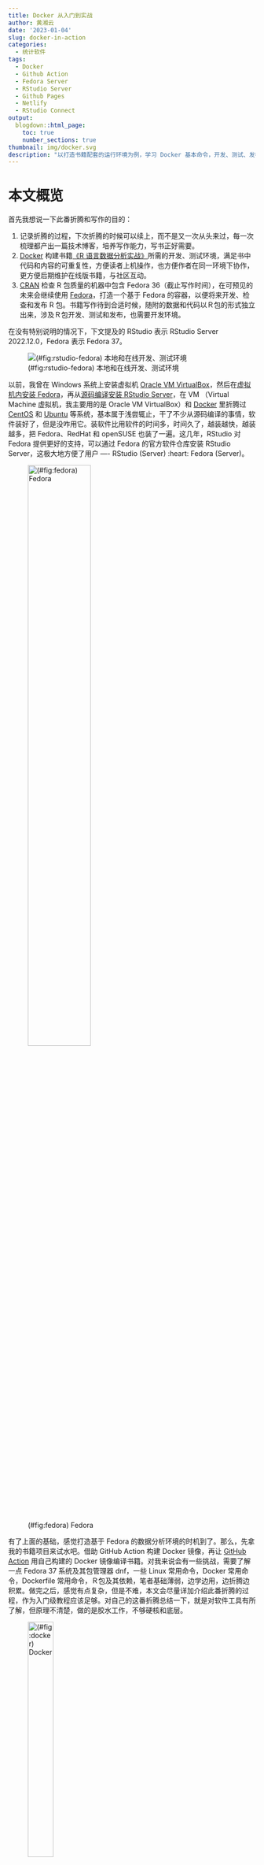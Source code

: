 ```yaml
---
title: Docker 从入门到实战
author: 黄湘云
date: '2023-01-04'
slug: docker-in-action
categories:
  - 统计软件
tags:
  - Docker
  - Github Action
  - Fedora Server
  - RStudio Server
  - Github Pages
  - Netlify
  - RStudio Connect
output:
  blogdown::html_page:
    toc: true
    number_sections: true
thumbnail: img/docker.svg
description: "以打造书籍配套的运行环境为例，学习 Docker 基本命令，开发、测试、发布 Docker 镜像，利用 Github Action 在线构建和发布 Docker 镜像，并测试和发布书稿。"
---
```


<!-- 
为什么要做这件事
做这件事的困难有哪些
是怎么处理这些困难的
做完后有哪些经验教训
后面还可以做哪些事情
文章层次结构先确定下
 -->

# 本文概览 {#overview}

首先我想说一下此番折腾和写作的目的：

1.  记录折腾的过程，下次折腾的时候可以续上，而不是又一次从头来过，每一次梳理都产出一篇技术博客，培养写作能力，写书正好需要。
1.  [Docker](https://www.docker.com/) 构建书籍[《R 语言数据分析实战》](https://github.com/XiangyunHuang/data-analysis-in-action)所需的开发、测试环境，满足书中代码和内容的可重复性，方便读者上机操作，也方便作者在同一环境下协作，更方便后期维护在线版书籍，与社区互动。
1.  [CRAN](https://cran.r-project.org/) 检查 R 包质量的机器中包含 Fedora 36（截止写作时间），在可预见的未来会继续使用 [Fedora](https://getfedora.org/)，打造一个基于 Fedora 的容器，以便将来开发、检查和发布 R 包。书籍写作待到合适时候，随附的数据和代码以Ｒ包的形式独立出来，涉及Ｒ包开发、测试和发布，也需要开发环境。

::: rmdtip
在没有特别说明的情况下，下文提及的 RStudio 表示 RStudio Server 2022.12.0，Fedora 表示 Fedora 37。
:::


![(\#fig:rstudio-fedora) 本地和在线开发、测试环境](img/rstudio-fedora.svg)


以前，我曾在 Windows 系统上安装虚拟机 [Oracle VM VirtualBox](https://www.virtualbox.org/)，然后在[虚拟机内安装 Fedora](/2020/05/linux-distribution/)，再从[源码编译安装 RStudio Server](/2019/05/rstudio-server-fedora/)，在 VM （Virtual Machine 虚拟机，我主要用的是 Oracle VM VirtualBox）和 [Docker](https://www.docker.com/) 里折腾过 [CentOS](https://www.centos.org/) 和 [Ubuntu](https://ubuntu.com/download/server) 等系统，基本属于浅尝辄止，干了不少从源码编译的事情，软件装好了，但是没咋用它。装软件比用软件的时间多，时间久了，越装越快，越装越多，把 Fedora、RedHat 和 openSUSE 也装了一遍。这几年，RStudio 对 Fedora 提供更好的支持，可以通过 Fedora 的官方软件仓库安装 RStudio Server，这极大地方便了用户 ---- RStudio (Server) :heart: Fedora (Server)。

![(\#fig:fedora) Fedora](img/fedora-logo.svg){ width=55% }

有了上面的基础，感觉打造基于 Fedora 的数据分析环境的时机到了。那么，先拿我的书籍项目来试水吧。借助 GitHub Action 构建 Docker 镜像，再让 [GitHub Action](https://docs.github.com/en/actions) 用自己构建的 Docker 镜像编译书籍。对我来说会有一些挑战，需要了解一点 Fedora 37 系统及其包管理器 dnf，一些 Linux 常用命令，Docker 常用命令，Dockerfile 常用命令，Ｒ包及其依赖，笔者基础薄弱，边学边用，边折腾边积累。做完之后，感觉有点复杂，但是不难，本文会尽量详加介绍此番折腾的过程，作为入门级教程应该足够。对自己的这番折腾总结一下，就是对软件工具有所了解，但原理不清楚，做的是胶水工作，不够硬核和底层。

![(\#fig:docker) Docker](img/docker.svg){ width=35% }

Docker 镜像以打包的方式处理依赖问题。其一软件依赖，比如书籍项目要求 Ｒ版本 4.2.0 及以上，截止本文发布时间，[tensorflow](https://github.com/tensorflow/tensorflow) 要求 Python 3.7 至 3.10。在不从源码编译的情况下，Fedora 37 只有 Python 3.11.x，Fedora 36 仅支持 R 4.1.x。其二 Ｒ包依赖，从Ｒ包官网了解 R 包依赖及其对系统软件的依赖。这次直接使用 Fedora 37 了事，不想在 Fedora 36 上从源码编译 R 软件，而 tensorflow 过段时间肯定会支持新版本 Python 3.11.x[^r-devel]。在构建 Docker 镜像时，没有从源码编译 R、[Python](https://www.python.org/)、[TinyTeX](https://github.com/rstudio/tinytex-releases) 等软件，是因为 Fedora 系统更新快，内置的软件版本比较新，足够满足书籍开发所需，用不着从源码编译，也省心省力，何乐不为。

[^r-devel]: 以前从源码编译软件的事情没少干，比如[从源码安装最新的开发版 R 软件](/2019/05/r-devel-ubuntu/)，[在 Fedora Server 上从源码安装 RStudio Server](/2019/05/rstudio-server-fedora/)。

目前打包了两个 Docker 镜像，本地开发推荐标准版 Docker 镜像，包含 Ｒ 软件、常见系统依赖、RStudio Server。本地复现书籍内容推荐专业版 Docker 镜像，包含更多的 Ｒ包、更多的系统依赖、Python [虚拟环境](https://github.com/pypa/virtualenv)、[CmdStan](https://github.com/stan-dev/cmdstan) 框架、配置 [Quarto](https://quarto.org/) 及 [Pandoc](https://github.com/jgm/pandoc) 等。专业版是在标准版的基础上又添加许多书籍开发和测试的软件工具。因为知道书籍项目的依赖很多，又存在前述诸多不熟悉的地方，开发 Dockerfile 是分阶段进行的，首先在本地开发的标准版 Dockerfile，然后是专业版，期间又学习了 GitHub Action，利用 GitHub Action提供的环境构建专业版 Docker 镜像。[GitHub Action 是基于虚拟机的](https://github.com/actions/runner-images)，使用自定义容器的目的是方便维护和复现书籍内容，提供可重复性的重要支持。

![(\#fig:data-analysis) 《R 语言数据分析实战》](img/data-analysis.svg)


# 开发 Dockerfile --- 入门篇 {#develop-dockerfile}


Dockerfile 文件主要包含一系列命令操作，看起来像是将 Shell 命令搬迁到文件中。接下来陆续介绍 Dockerfile 里的内容，让我们一起来制作和使用 Docker 镜像吧，这首先涉及一些基础的 Docker 命令。

|命令|含义|
|:--|:----|
|docker login| 登陆账户|
|docker logout| 登出账户|
|docker pull| 拉取镜像|
|docker run | 创建容器|
|docker exec| 运行命令|
|docker build| 构建镜像|
|docker push| 推送镜像|
|docker images| 查看镜像|
|docker rmi | 删除镜像|
|docker commit| 容器快照|
|docker ps| 查看容器|
|docker rm | 删除容器|
|docker start| 启动容器 |
|docker stop| 停止容器|


了解以上命令足够完成 Docker 入门和本文所涉及的项目，更多命令和详细介绍可参见书籍[《Docker 从入门到实践》](https://yeasy.gitbook.io/docker_practice/)。

## 登陆 Dockerhub

首先从 Docker 官网 <https://www.docker.com/> 下载和安装 Docker 桌面客户端软件，然后在 Docker Hub 上注册账户 <https://hub.docker.com/>。

```bash
echo "$DOCKER_PASSWORD" | docker login -u "$DOCKER_USERNAME" --password-stdin
```

- `DOCKER_USERNAME` 用户名
- `DOCKER_PASSWORD` 密码

## 拉取 Fedora 镜像

```
docker pull fedora:37
```

## 创建并进入容器

```
# 创建容器
docker run -itd -p 8484:8787 --name=daar \
  --privileged=true -v "/${PWD}:/home/rstudio" \
  -e USER=docker -e PASSWORD=docker123 fedora:37

# 进入容器
docker exec -it daar bash
```

`--privileged=true`
:   有时候，我们需要以管理员权限安装一些系统软件，比如 `sudo dnf install optipng`

`--name` 
:  给容器取名字 daar

`-i`
:  即 ` --interactive` 交互模式运行，让 STDIN （标准输入）开着

`-t`
:  即 `--tty` 分配一个 pseudo-TTY （终端模拟器，伪终端）

`-d` 
:  即 `--detach=false` 默认在后台运行容器

`-p` 
:  即 `--publish` 指定容器暴露的端口，`8484:8787` 表示主机端口 8484 映射容器端口 8787，这是主机和容器之间通信的一种方式

`-e` 
:  即 `--env` 指定环境变量，供容器使用

`-v` 
:  即 `--volume` 挂载主机目录到容器中的目录，主机和容器共享目录，这也是一种通信


## 配置标准用户账户


先创建非 root 的普通用户账户，如下创建用户组 staff，再创建用户 docker 并把它添加到 staff 组中，最后设置密码。

```
# 添加用户组 staff 及用户 docker
groupadd staff \
  && useradd -g staff -d /home/docker docker
# 设置用户 docker 的密码为 docker123
echo 'docker:docker123' | chpasswd
```

如果用户账户及密码不对，则登陆 RStudio Server 时会报下面的错误。

```
Error: Incorrect or invalid username/password
```

::: rmdwarn
RStudio Server 不允许以 root 账户登陆的，必须创建普通账户，可以给普通账户授予管理员权限，安装系统软件。
:::

还可以顺便添加到 `/etc/sudoers` 文件中，以便使用 sudo 命令。下面将 docker 用户添加到 sudoers 文件中，以后可以在 RStudio 的 Terminal 窗口中使用 sudo 命令安装系统仓库中的软件。

```
echo "docker	ALL=(ALL) 	ALL" >> /etc/sudoers
```

进一步，如果想连密码都不需要输入就可以安装系统软件，那么可以

```
echo "docker	ALL=(ALL) 	NOPASSWD: ALL" >> /etc/sudoers
```

更多说明可以见文件 `/etc/sudoers` 的内容。

## 安装配置 R 软件 {#setup-r}

安装 R-devel 自不必说，安装 R-littler 和 R-littler-examples 是为了在命令行快速地安装 R 包，配置软链接相当于快捷方式，再设置 CRAN 镜像地址、R 包安装目录和 R 运行的语言环境，最后用快捷方式安装两个 R 包。

```
# 安装 R 软件
dnf -y R-devel R-littler R-littler-examples
# 配置 R 软件
ln -s /usr/lib64/R/library/littler/examples/install.r /usr/bin/install.r \
 && ln -s /usr/lib64/R/library/littler/examples/install2.r /usr/bin/install2.r \
 && ln -s /usr/lib64/R/library/littler/examples/installGithub.r /usr/bin/installGithub.r \
 && ln -s /usr/lib64/R/library/littler/examples/testInstalled.r /usr/bin/testInstalled.r \
 && mkdir -p /usr/local/lib/R/site-library \
 && echo "options(repos = c(CRAN = 'https://cran.r-project.org/'))" | tee -a /usr/lib64/R/etc/Rprofile.site \
 && chmod a+r /usr/lib64/R/etc/Rprofile.site \
 && echo "LANG=en_US.UTF-8" >> /usr/lib64/R/etc/Renviron.site \
 && echo "export LC_ALL=en_US.UTF-8"  >> /etc/profile \
 && echo "export LANG=en_US.UTF-8"  >> /etc/profile \
 && echo "CXXFLAGS += -Wno-ignored-attributes" >> /usr/lib64/R/etc/Makeconf \
 && Rscript -e 'x <- file.path(R.home("doc"), "html"); if (!file.exists(x)) {dir.create(x, recursive=TRUE); file.copy(system.file("html/R.css", package="stats"), x)}' \
 && install.r docopt \
 && install2.r remotes
```

`install2.r` 命令需要 docopt 包，`installGithub.r` 命令需要 remotes 包。

::: rmdnote

```
Error in file.copy(file.path(R.home("doc"), "html", "R.css"), outman) :
  (converted from warning) problem copying /usr/share/doc/R/html/R.css
to /usr/lib64/R/library/00LOCK-<package>/00new/<package>/html/R.css:
No such file or directory
```

下面一行是为了处理安装 R 包时发出的上面警告。

```
Rscript -e 'x <- file.path(R.home("doc"), "html"); if (!file.exists(x)) {dir.create(x, recursive=TRUE); file.copy(system.file("html/R.css", package="stats"), x)}'
```
:::

最后，赋予 docker 用户访问 R 包安装目录的全权。

```
chown -R docker:staff /usr/local/lib/R/site-library
```


## 安装配置 RStudio Server {#setup-rstudio-server}

首先安装 RStudio Server 软件，然后设置为系统启动时启动

```
# 安装 rstudio-server 软件
dnf -y install rstudio-server \
 # 复制 rstudio-server.service 文件到初始化
 && cp /usr/lib/systemd/system/rstudio-server.service /etc/init.d/ \
 # 添加执行权限
 && chmod +x /etc/init.d/rstudio-server.service \
 # 注册启动服务
 && systemctl enable rstudio-server
```

rstudio-server.service 文件的路径可以通过命令 `rstudio-server status` 找到。

::: rmdnote
需要将 rstudio-server 服务注册到系统启动任务中，这样拉起容器的时候，rstudio-server 服务自动启动，就可以浏览器登陆和使用了。否则，需要先进入容器，启动 rstudio-server 服务，这就比较麻烦。
:::

RStudio Server 服务默认使用 8787 端口，浏览器登录使用服务，需要做主机端口和容器服务端口的映射，容器内需要暴露 8787 端口。

```
EXPOSE 8787/tcp
```

默认情况下，启动容器是不会启动任何服务的，包括一些系统服务，如 [systemd](https://systemd.io/)。因此需要添加如下命令，告诉系统初始化。

```
CMD [ "/sbin/init" ]
```

::: rmdwarn

若系统初始化时不启动 systemd 服务，在使用 R 语言操作跟时区、日期相关的包和函数时，会报警告。

```
System has not been booted with systemd as init system (PID 1). Can't operate.
Failed to connect to bus: Host is down
```

```
Warning in system("timedatectl", intern = TRUE) :
   running command 'timedatectl' had status 1
```
:::


配置好后，可以使用 timedatectl 命令查看当前容器中的时区设置。

```bash
timedatectl show --property=Timezone
```

正常情况下，可以看到输出：

```
Timezone=Etc/UTC
```

而在 R 控制台输入 `Sys.timezone()` 可以看到 `UTC`，这是我在 Dockerfile 里设置好的，是预期的输出。


## 安装一些 LaTeX 宏包 {#setup-latex}

在以上述方式安装 R 软件的同时，会安装不少 LaTeX 宏包，为了能在 R Markdown 文档中使用中文环境，编译出 PDF 格式文档，还需要安装一些额外的 LaTeX 宏包，如 [texlive-ctex](https://ctan.org/pkg/ctex) 和 [texlive-fandol](https://ctan.org/pkg/fandol) 等，英文字体包选用 [texlive-sourceserifpro](https://ctan.org/pkg/sourceserifpro)、[texlive-sourcecodepro](https://ctan.org/pkg/sourcecodepro)、[texlive-sourcesanspro](https://ctan.org/pkg/sourcesanspro) 三件套。

```
dnf -y install texlive-sourceserifpro \
   texlive-sourcecodepro \
   texlive-sourcesanspro \
   texlive-pdfcrop \
   texlive-dvisvgm \
   texlive-dvips \
   texlive-dvipng \
   texlive-ctex \
   texlive-fandol \
   texlive-xetex \
   texlive-framed \
   texlive-titling \
   texlive-fira \
   texlive-awesomebox \
   texlive-fontawesome5 \
   texlive-fontawesome \
   texlive-newtx \
   texlive-tcolorbox
```

还有几个常用的工具一块安装上。

```
dnf -y install ghostscript optipng ImageMagick
```

[ghostscript](https://www.ghostscript.com/) 做字体处理，[optipng](https://optipng.sourceforge.net/) 做图片优化，[ImageMagick](https://imagemagick.org/) 做图像处理。

![(\#fig:imagemagick) ImageMagick](img/imagemagick.png){ width=35% }

## 安装一些 R 包依赖

有很多 R 包会依赖一些系统软件，下面是一些最常用的。

```
dnf -y install libcurl-devel \
   openssl-devel \
   libssh2-devel \
   libgit2-devel \
   libxml2-devel \
   glpk-devel \
   gmp-devel \
   cairo-devel \
   v8-devel \
   igraph-devel \
   NLopt-devel
```

- （广义）线性混合效应模型包 [lme4](https://github.com/lme4/lme4) 需要 nloptr 包，[nloptr](https://github.com/astamm/nloptr) 包需要 NLopt-devel
- 网络分析与可视化包 [igraph](https://github.com/igraph/rigraph) 需要 libxml2-devel、glpk-devel、gmp-devel 等

## 安装一些系统软件

每个具体的实战项目所需的环境依赖是不一样的，下面这些有的必须，有的可选，必须和可选需要具体问题具体分析，具体到我的书籍项目，可以都安装上。

- glibc-langpack-en 英文环境所需语言包（必须）
- passwd 提供 chpasswd 命令修改账户密码（必须）
- initscripts 连带 systemd 一起安装，系统初始化启动脚本（必须）
- bzip2 文件（夹）压缩命令（可选）
- python3-virtualenv 创建 Python 虚拟环境（可选）
- cargo R 包 gifski 需要（可选）
- firewalld 启用防火墙服务（可选）

```
dnf -y install glibc-langpack-en \
   automake \
   texinfo \
   cargo \
   bzip2 \
   passwd \
   initscripts \
   firewalld \
   python3-virtualenv 
```

Dockerfile 里设置系统语言环境和时区，最后，将工作目录切换到 docker 用户主目录。

```
# Set locale
ENV LANG=en_US.UTF-8 \
    LANGUAGE=en_US.UTF-8

# Set default timezone
ENV TZ UTC

WORKDIR /home/docker/
```


## 本地构建 Docker 镜像

从指定 Dockerfile 构建 Docker 镜像

```
docker build --build-arg "QUARTO_VERSION=1.2.280" \
  -t xiangyunhuang/daar:latest -f ./Dockerfile .
```

- `-f` 即 `--file` 指定 Dockerfile 的路径
- `-t` 即 `--tag` 指定构建成功后镜像的名称
- `--build-arg` 传递构建参数给 Dockerfile 的 ARG 参数变量
- `.` 指定 Dockerfile 文件所在的目录，`.` 表示当前目录。

从镜像拉起容器

```
docker run -itd -p 8383:8787 --name=daar \
  --privileged=true -v "/${PWD}:/home/docker" xiangyunhuang/daar:latest
```

进入容器中查看各项配置是否正常，若有缺失，安装依赖并记录，直到本地编译出来 HTML、DOCX、PDF 和 EPUB 格式书籍，接着将缺失的依赖和配置添加到 Dockerfile 文件中，再重新构建镜像、检查、测试。

```
docker exec -it daar bash
```

命令 `docker exec` 的参数 `-i` 和 `-t` 的含义与命令 `docker run` 是一样的。

## 本地发布 Docker 镜像

一切正常后，推送到 Docker Hub。

```
docker push xiangyunhuang/daar:latest
```

常常不是一次性成功的，有时候需要修改镜像，进入容器中，添加一些环境依赖后，退出容器，再把新的内容加入镜像，从容器快照，打包镜像，提交容器，操作效果类似 `git commit -m`。

```bash
docker commit -a "Xiangyun Huang <xiangyunfaith@outlook.com>" \
 -m "Docker Image for Book" f8bb7e701514 xiangyunhuang/daar:1.0.0
```

- `-a` 表示 `author` 指定提交该镜像的作者
- `-m` 提交镜像的说明文字
- `f8bb7e701514` 容器的 ID
- `xiangyunhuang/daar` 镜像的名字
- `1.0.0` 指定镜像 TAG ，如果不指定，默认就是 latest

::: rmdwarn
开发 Dockerfile、 构建镜像、测试功能、发布镜像的这个过程不是一帆风顺的，要经过多次迭代。
:::


## 使用自定义的镜像 {#use-custom-images}

最后，构建的 Docker 镜像包含 13 层，好些层还很大，动辄上 G。

![(\#fig:docker-image-layer) Docker 镜像包含 13 层](img/docker-image-layer.png)

[Docker Hub](https://hub.docker.com/) 上显示 [3.29 G](https://hub.docker.com/repository/docker/xiangyunhuang/daar/tags?page=1&ordering=last_updated)，拉取到本地后，从图中可以看到 Docker 镜像的大小是 8.39 G，由此可知，Docker Hub 存储的镜像是压缩的。

![(\#fig:docker-image-size) Docker 镜像解压缩后近 8.4 G](img/docker-image-size.png)

进入容器后，通过命令 top 可以看到启动的服务及其状态信息，看到 RStudio Server 服务随着容器启动后自动加载了。

![(\#fig:rstudio-server-status) RStudio Server 服务以开机启动](img/rstudio-server-status.png)

容器中已安装的[字体](data/installed_fonts.txt)、[软件包](data/installed_packages.txt)、[R 包](data/installed_r_packages.txt)和 [texlive 发行版](data/installed_texlive.txt)，点击链接即可查看具体内容，以后若想加一些软件，可以搜索查找是否已安装[^installed]。

[^installed]: 各个文件保存的内容分别是如下命令输出的结果：

    ```bash
    dnf list installed >> installed_packages.txt
    fc-list | sort >> installed_fonts.txt
    dnf list installed | grep texlive >> installed_texlive.txt
    ```

现在，可以从浏览器网址 <http://localhost:8383/> 登陆 RStudio Server， 登陆页见下图 \@ref(fig:rstudio-server-login)

![(\#fig:rstudio-server-login) RStudio Server 登陆页面](img/rstudio-server-login.png)


登陆进来后，可以看到 RStudio Server 的界面，与桌面版没啥区别。



![(\#fig:rstudio-server-window) RStudio Server 界面窗口](img/rstudio-server-window.png)

1. R 控制台，命令窗口
1. 帮助子窗口，显示帮助文档
1. 环境子窗口，显示当前运行环境中的变量信息。
1. RStudio IDE 得主菜单栏
1. 当前登陆 RStudio Server 的用户。

::: rmdtip
Docker 中的 RStudio 及相关软件的信息如下：

- RStudio 2022.12.0+353 "Elsbeth Geranium" Release (7d165dcfc1b6d300eb247738db2c7076234f6ef0, 2022-12-18) for Fedora release 37 (Thirty Seven)
- Mozilla/5.0 (Macintosh; Intel Mac OS X 10_15_7) AppleWebKit/537.36 (KHTML, like Gecko) Chrome/108.0.0.0 Safari/537.36
:::



`capabilities()` 查看当前 R 软件的能力

![(\#fig:rstudio-server-volume) RStudio Server 与主机共享文件和目录](img/rstudio-server-volume.png)

1. 除了 X11（桌面版才可以有）、 aqua（macOS 专属）和 libxml 外，都支持，已然足够使用。
1. 可以看到主机通过挂载方式共享的文件目录。

`sessionInfo()` 查看当前运行窗口的会话（Session）信息

![(\#fig:rstudio-server-session) RStudio Server 控制台当前运行环境](img/rstudio-server-session.png)



## Docker 参数作为环境变量  {#docker-arg-env}

### 设置 Python 虚拟环境

书中数据建模的部分打算介绍一些深度学习的内容，涉及 Python 模块 tensorflow，设置 Python 虚拟环境，让 R 包 [reticulate](https://github.com/rstudio/reticulate) 能够发现和使用它。

```
# Set Python virtualenv
ENV RETICULATE_PYTHON_ENV=$RETICULATE_PYTHON_ENV
ENV RETICULATE_PYTHON=${RETICULATE_PYTHON_ENV}/bin/python

COPY requirements.txt requirements.txt
RUN virtualenv -p /usr/bin/python3 ${RETICULATE_PYTHON_ENV} \
 && source ${RETICULATE_PYTHON_ENV}/bin/activate \
 && pip install -r requirements.txt
```

当在 R 控制台中，运行 `reticulate::py_config()` 看到如下内容，说明 Python 虚拟环境配置好了。

```
python:         /opt/.virtualenvs/r-tensorflow/bin/python
libpython:      /usr/lib64/libpython3.11.so.1.0
pythonhome:     /opt/.virtualenvs/r-tensorflow:/opt/.virtualenvs/r-tensorflow
virtualenv:     /opt/.virtualenvs/r-tensorflow/bin/activate_this.py
version:        3.11.1 (main, Dec  7 2022, 00:00:00) [GCC 12.2.1 20221121 (Red Hat 12.2.1-4)]
numpy:          /opt/.virtualenvs/r-tensorflow/lib64/python3.11/site-packages/numpy
numpy_version:  1.24.1

NOTE: Python version was forced by RETICULATE_PYTHON
```

### 安装开发版 R 包

书中使用了一些存放在 Github 上的 R 包，它们还没有发布在 CRAN 上或者书籍本身需要开发版的 R 包。Github 有访问量限制， 一般只有设置个人访问令牌才不会超额。从 Github 上安装 R 包时，借助 export 命令导入环境变量，一次性使用 GITHUB_PAT，防止个人的 GITHUB_PAT 随 Docker 镜像一起分发出去。


```
# Set Extra R Packages
COPY DESCRIPTION DESCRIPTION
RUN export GITHUB_PAT=${GITHUB_PAT} && Rscript -e "remotes::install_deps('.', dependencies = TRUE)"
```

### 安装 Quarto 和 Pandoc

Quarto 软件内置一份 Pandoc 软件，Quarto 1.2.280 包含 Pandoc 2.19.2，Fedora 37 系统软件仓库不提供 Quarto，需要从 Quarto 官网下载安装。考虑到将来可能升级 Quarto，下面设置了环境变量 `QUARTO_VERSION`。用 Quarto 内置的版本替换了 Fedora 37 提供的低版本 Pandoc 2.14.0.3。顺便一提，网站 <https://pkgs.org/> 可以非常方便地查询软件在各大系统中的版本。

```
# Set Quarto and Pandoc
RUN curl -fLo quarto.tar.gz https://github.com/quarto-dev/quarto-cli/releases/download/v${QUARTO_VERSION}/quarto-${QUARTO_VERSION}-linux-amd64.tar.gz \
 && mkdir -p /opt/quarto/ \
 && tar -xzf quarto.tar.gz -C /opt/quarto/ \
 && ln -s /opt/quarto/quarto-${QUARTO_VERSION}/bin/quarto /usr/bin/quarto \
 && mv -f /usr/bin/pandoc /usr/bin/pandoc.bak \
 && ln -s /opt/quarto/quarto-${QUARTO_VERSION}/bin/tools/pandoc /usr/bin/pandoc \
 && rm -rf quarto.tar.gz
```


最后，关于环境变量，简单总结一下：

1.  Dockerfile 里 ENV 命令设置的环境变量是永久的，会随镜像一起打包。软件安装配置都是在 root 账户下进行的，命令 ENV 设置的环境变量只在 root 账户下有效。
1.  Linux 里 export 命令设置的环境变量是一次性的，Dockerfile 里 RUN 命令运行结束就消失了。
1.  Dockerfile 里的环境变量是可以通过 `docker build --build-arg` 参数在构建镜像时传递进去的。


## 清理 Docker 镜像垃圾

缺失软件依赖、R 包依赖、错误配置环境等导致从 Dockerfile 构建镜像的过程中报错。构建失败是很正常的，本地多次尝试构建镜像，会产生很多垃圾，不及时清理，Docker 会显示空间不足（Docker 默认配置 20 G 空间，可以修改），而拉取失败，所以，每隔一段时间清理失败的构建及相关容器。

```
# 查看镜像
docker images
# 删除镜像
docker rmi 镜像 ID
# 查看容器
docker ps -a
# 删除容器
docker rm 容器名称
```


## Github Action :heart: Docker {#github-action-docker}


Github Action 默认是在虚拟机中运行任务，也可以配置为在容器中运行任务。分两步：

1. 利用 Github Action 在线构建和发布自定义的 Docker 镜像。
1. 利用 Github Action 从自定义的 Docker 镜像拉起容器，在容器里编译和部署书籍。此时，Github Action 要求操作系统必须选择 Ubuntu，比如 ubuntu-22.04。


### 在线构建和发布镜像

<!-- GHA + 构建镜像+ Docker Hub / GitHub Packages 发布 -->

将本地的构建过程迁移到线上，随着 Dockerfile 的更新，让 Github Action 自动帮我构建、更新镜像，这期间用到了一些 Action，其中最重要的是 `docker/build-push-action@v3`，下面展示文件 `docker-build-push.yml` 关键的部分，完整的文件内容见[链接](https://github.com/XiangyunHuang/data-analysis-in-action/blob/main/fedora_rstudio_pro.Dockerfile)。

```
jobs:
  docker:
    if: "contains(github.event.head_commit.message, '[docker]')"
    runs-on: ubuntu-22.04
    env:
      GITHUB_PAT: ${{ secrets.GITHUB_TOKEN }}
      RETICULATE_PYTHON_ENV: "/opt/.virtualenvs/r-tensorflow"
      CMDSTAN_VERSION: "2.31.0"
      CMDSTAN: "/opt/cmdstan/cmdstan-2.31.0"
      QUARTO_VERSION: "1.2.280"
    # 这中间还有下载代码仓库，登陆 Docker Hub 等操作
    steps:
      -
        name: Build and push
        uses: docker/build-push-action@v3
        with:
          context: .
          file: ./fedora_rstudio_pro.Dockerfile
          push: true
          tags: xiangyunhuang/daar:1.0.0
          build-args: |
            CMDSTAN=${{ env.CMDSTAN }}
            CMDSTAN_VERSION=${{ env.CMDSTAN_VERSION }}
            RETICULATE_PYTHON_ENV=${{ env.RETICULATE_PYTHON_ENV }}
            QUARTO_VERSION=${{ env.QUARTO_VERSION }}
            GITHUB_PAT=${{ env.GITHUB_PAT }}
```

Github Action 默认是采用虚拟机，这里选择 ubuntu-22.04 系统，配置一些系统环境变量，这些环境变量再作为参数，传入镜像构建过程中，`build-args` 相当于 `docker build --build-arg ARG` 构建。构建镜像需要指定 Dockerfile 文件路径 （即 `file: ./fedora_rstudio_pro.Dockerfile`） 及其所在目录（`context: .`）。构建还需要指定镜像的标签，即 `tags: xiangyunhuang/daar:1.0.0`。更多关于 `docker/build-push-action@v3` 的介绍见其官网 <https://github.com/docker/build-push-action>。

::: rmdtip
通过改变 Github Action 的环境变量（如 CMDSTAN、CMDSTAN_VERSION、QUARTO_VERSION 和 GITHUB_PAT 等）改变 Docker 镜像打包的软件版本、系统环境变量，实现了统一集中管理软件版本。
:::

构建完成后，陆续发布到了 GitHub Packages 和 Docker Hub

1.  Docker Hub 镜像地址 <https://hub.docker.com/repository/docker/xiangyunhuang/daar>
1.  GitHub Packages 地址 <https://github.com/XiangyunHuang/data-analysis-in-action/pkgs/container/daar>

拉取构建的镜像，如下：

```bash
# Docker Hub 镜像
docker pull xiangyunhuang/daar:latest
# GitHub Packages 镜像
docker pull ghcr.io/xiangyunhuang/daar:latest
```

### 在线编译和部署书籍

除了用 Github Action 来在线构建和发布镜像，还可以在线编译和部署书籍。我配置了两个任务：

1. 一个 Github Action 任务提供 Ubuntu 虚拟机，安装、配置和测试书籍所需的依赖后，编译书籍，获得网页版后，再发布到 [Github Pages](https://xiangyunhuang.github.io/data-analysis-in-action/) 和 [bookdown.org](https://bookdown.org/xiangyun/data-analysis-in-action/) (RStudio Connect)。
1. 另一个 Github Action 任务提供 Docker 环境，镜像是自己开发构建的，拉起容器，编译书籍后，将网页版部署到 [Netlify](https://data-analysis-in-action.netlify.app/)。

简言之，就是

1. GHA （Ubuntu VM）+ Github Pages / RStudio Connect （bookdown）
1. GHA （Ubuntu VM）+ Docker（Fedora） + Netlify

值得一提的是 GitHub Action 中使用容器的方法，确保虚拟机和容器共享书籍项目，关键配置如下：

```
jobs:
  build-deploy:
    if: "!contains(github.event.head_commit.message, '[docker]')"
    runs-on: ubuntu-22.04
    container:
      image: ghcr.io/xiangyunhuang/daar:1.0.0
      credentials:
         username: ${{ github.repository_owner }}
         password: ${{ secrets.GITHUB_TOKEN }}
      volumes:
        - ${{ github.workspace }}:/home/docker
      ports:
        - 8383:8787
```


`runs-on: ubuntu-22.04` 往下配置容器 `container:`，依次包括镜像来源，Github 访问令牌（因为我是从 Github Packages 获取镜像的），主机到容器的目录映射（挂载共享数据文件），端口映射（可选，因为并没有打算登陆 RStudio Server，当任务运行时，不限制登陆，感兴趣的读者可以试试看）。

接下来就是进入容器，进入书籍项目，再执行编译。

```
    steps:
      - name: Checkout
        uses: actions/checkout@v3
        
      - name: Render Book
        run: |
          quarto render
```

最后，将编译出来的网页版书籍发布到 Netlify，相关配置如下。

```
      - name: Deploy to Netlify
        if: contains(env.isExtPR, 'false')
        id: netlify-deploy
        uses: nwtgck/actions-netlify@v2
        with:
          publish-dir: './_book'
          production-branch: main
          github-token: ${{ secrets.GITHUB_TOKEN }}
          deploy-message:
            'Deploy from GHA: ${{ github.event.pull_request.title || github.event.head_commit.message }} (${{ github.sha }})'
          enable-pull-request-comment: true
          enable-commit-comment: true
        env:
          NETLIFY_AUTH_TOKEN: ${{ secrets.NETLIFY_AUTH_TOKEN }}
          NETLIFY_SITE_ID: ${{ secrets.NETLIFY_SITE_ID }}
        timeout-minutes: 10
```

指定发布的文件目录，配置 Netlify 的访问令牌 `NETLIFY_AUTH_TOKEN` 和网站 ID `NETLIFY_SITE_ID`，这些都存储在书籍仓库的设置里。更多详情见 `nwtgck/actions-netlify@v2` 的官网 <https://github.com/nwtgck/actions-netlify>。


# 优化 Dockerfile --- 进阶篇 {#optimize-dockerfile}

优化的目标主要是：

1. Docker 镜像尽可能小一些，不必要的依赖能少则少。
1. Dockerfile 配置更灵活些，维护更方便些。

优化方法就是逐行思考命令优化的可能，像多次使用到的命令，如 dnf，值得重点关注。每个 Dockerfile 文件中的 RUN 命令会产生中间层，也是重点关注对象，该合并的合并。

::: rmdtip
当前，就具体的书籍项目来说，按以上步骤构建的镜像体积大了些，但也小不了太多，目前是 3.29 G，毕竟用到的软件和 R 包很多。比如

- Edzer Pebesma, Roger Bivand 的书 [Spatial Data Science with applications in R](https://github.com/edzer/sdsr) 配套镜像高达 18 G
- Robin Lovelace, Jakub Nowosad, Jannes Muenchow 的书[Geocomputation with R](https://github.com/Robinlovelace/geocompr) 配套镜像 2G（已采用分段构建 Docker 镜像的方式）

在书籍完成初稿后，所需软件和 R 包依赖基本稳定后，可以考虑再集中一波优化操作。
:::


## 重新组织项目结构

之前低估书籍项目的依赖复杂度，应该拆分出来基础版、标准版和专业版，便于分段开发、测试和维护，也可以对镜像瘦身，这可以模仿项目[Docker images for RStudio Professional Products](https://github.com/rstudio/rstudio-docker-products)的做法。也可以采用 Docker 多阶段构建让镜像瘦身，以一个 Dockerfile 文件划分出基础版、标准版和专业版，让镜像的功能拆分更加合理，降低耦合，更好维护。

## 安装二进制 R 包

后来，我也注意到 Fedora 社区提供编译好的 Ｒ包，约支持 CRAN 上发布的 18000 个Ｒ包，编译和安装 Ｒ包本是费时费力的事情，需要处理 Ｒ包之间的依赖，以及Ｒ包对系统软件的依赖，现在通过 Fedora Copr [cran2copr](https://github.com/Enchufa2/cran2copr) (RPM repo of CRAN packages for Fedora) 可以非常轻松地安装 Ｒ包。

直接安装二进制包加快 Docker 镜像构建速度，顺便一提，益辉的项目[Extra Binary R packages for the Homebrew R](https://github.com/yihui/homebrew-cran-extra)，提供一些 CRAN 上不再可用的二进制 R 包，对 macOS 用户就比较友好，现在不维护了。

```bash
dnf copr -y enable iucar/cran
dnf install -y R-CoprManager
```

安装 R 包 ggplot2 就和安装系统软件的操作一样了，更多介绍详情可以参考[Fedora Packages of R Software](https://cran.r-project.org/bin/linux/fedora/)。

```bash
dnf install -y R-CRAN-ggplot2
```

::: rmdnote
如何从 DESCRIPTION 文件读取 R 包列表，又如何将安装 R 包转化为 Shell 命令？需要注意命名规则，比如 ggplot2 包对应 R-CRAN-ggplot2，而未在 CRAN 上发布的 R 包需要单独处理。
:::


```r
# 根据 DESCRIPTION 文件获取 R 包依赖
desc_deps <- desc::desc_get_deps()
# 筛选 Imports 和 Suggests 级的依赖包
desc_pkgs <- desc_deps[desc_deps$type %in% c("Imports", "Suggests"), "package"]
# 添加前缀 R-CRAN-
desc_pkgs <- paste("R-CRAN-", desc_pkgs, sep = "")
# 去掉 Github 上的 R 包后，将 R 包列表保存到文件
cat(desc_pkgs, file = "desc_pkgs.txt")
```

先从 Copr 仓库安装编译好的二进制的 R 包，再安装 cmdstanr 包（来自专属仓库的 R 包），最后安装 Github 上的 R 包，并清理现场。

```
# Set Extra R Packages
COPY DESCRIPTION DESCRIPTION
COPY desc_pkgs.txt desc_pkgs.txt
RUN dnf -y copr enable iucar/cran \
  && dnf -y install R-CoprManager \
  && dnf -y install $(cat desc_pkgs.txt) \
  && Rscript -e 'install.packages("cmdstanr", repos = c("https://mc-stan.org/r-packages/", getOption("repos")), type="source")' \
  && export GITHUB_PAT=${GITHUB_PAT} \
  && Rscript -e "remotes::install_deps('.', dependencies = TRUE)" \
  && rm -f DESCRIPTION desc_pkgs.txt
```

::: rmdwarn
showtextdb 和 showtext 包是例外，必须从源码安装，否则，不能加载使用系统安装的字体。

```
install2.r showtextdb showtext
```
:::


::: rmdtip
GitHub Action 提供的 Ubuntu 虚拟机和自定义的 Fedora 镜像都可以用 DESCRIPTION 文件管理书籍依赖的Ｒ包，当然用户本地也可以用，这达到了依赖集中管理和使用。
:::


## 不要安装弱依赖

配置 dnf 软件包管理器，不要安装软件弱依赖，弱依赖对软件正常运行是不必要的，类似 R 包的 Suggests 级依赖，给 Docker 镜像瘦身。

```bash
echo "install_weak_deps=False" >> /etc/dnf/dnf.conf
```

这操作基本相当于在 Ubuntu 系统上给 `apt-get` 命令加上 `--no-install-recommends` 参数。

```
apt-get install -y --no-install-recommends PKG
```

以安装软件 proj-devel 为例，配置不安装弱依赖，则只需占用 20 M 空间，而安装弱依赖则需要占用 589 M 空间，这有 **30 倍的瘦身效果**。当然，实际瘦身效果取决于软件本身的弱依赖大小。

配置文件中还有好些个设置，比如下面一行表示不安装软件的帮助文档，这意味着 man 命令无法查看命令帮助手册。这选项设置让我想起了 [TinyTeX](https://github.com/rstudio/tinytex) 项目，为了瘦身，默认不安装 LaTeX 宏包的帮助文档。


```
tsflags=nodocs
```

当输入 `man ls` 结果是 `No manual entry for ls`。当前 `/etc/dnf/dnf.conf` 文件中的配置如下：

```
# see `man dnf.conf` for defaults and possible options

[main]
gpgcheck=True
installonly_limit=3
clean_requirements_on_remove=True
best=False
skip_if_unavailable=True
tsflags=nodocs
install_weak_deps=False
```

更多配置选项和说明见 dnf 软件包管理器文档 <https://dnf.readthedocs.io/en/latest/>。


::: rmdtip
经过上面两步优化，Docker 镜像从 3.29 G 减少到 2.44 G，GitHub Action 构建镜像的时间从 90 分钟减少至 20 分钟。
:::

## 自定义用户账户


从环境变量设置用户账户，在拉取 Docker 容器的时候，传递环境变量 USER 和 PASSWORD 进而自动设置账户，这是 Rocker 项目的做法，设置[默认账户](https://github.com/rocker-org/rocker-versioned2/blob/master/scripts/default_user.sh)和[初始化用户账户](https://github.com/rocker-org/rocker-versioned2/blob/master/scripts/init_userconf.sh)。下面举个例子，就是这样将用户账户传递进容器的。

```
docker run -itd -p 8484:8787 --name=daar \
  --privileged=true -v "/${PWD}:/home/docker" \
  -e USER=docker -e PASSWORD=docker123 ghcr.io/xiangyunhuang/daar:latest
```

接着，将此用户作为登陆 RStudio 的用户，是否需要将该用户添加到 sudoers 文件中，也是可以通过这种方式控制的，比如再传递变量 `-e ROOT=true` 赋予用户管理员权限，这部分留待读者去实现。


::: rmdnote
Github Action 调用自定义的镜像运行容器，仅支持在容器中以 root 身份运行命令，详见[链接](https://docs.github.com/en/actions/using-github-hosted-runners/about-github-hosted-runners#docker-container-filesystem)。以上配置的 docker 账户是不能在 Github Action 中使用的。`docker run` 命令 `-u` 参数指定以哪个账户在容器运行命令，本地是可以的。
:::

# 本文小结 {#summary}

1.  归纳整理一些踩坑 Github Action / Docker Container / Fedora 37  / RStudio Server，它们的交互及连续测试 CI 和连续部署 CD 的经验。借助 Github Action 打造自定义的镜像，从自定义的镜像中拉起容器，继而编译、测试书稿，再将书籍托管在 Netlify / Github Pages 等服务上。

1.  学习 [Rocker](https://github.com/rocker-org/rocker) 项目，产出一个镜像文件 Dockerfile，打造一个基于 Fedora 37 + RStudio Server 数据分析环境。Fedora 和 CentOS / RedHat 是一脉相承的，相比而言，Fedora 更新、更适合折腾，同情还在 CentOS 6/7 中[挣扎的人](https://yuanfan.rbind.io/project/installr/)，话说 [CentOS 已经不是以前的 CentOS 了](https://blog.centos.org/2020/12/future-is-centos-stream/)，[Rocky Linux ](https://rockylinux.org/) 在补位。填坑[从零搭建现代数据科学平台](https://github.com/cosname/cosx.org/issues/904)，充实[数据分析师的技能栈](https://github.com/cosname/cosx.org/issues/1047)。通过借鉴、模仿、抄袭等办法学习优秀的开源项目，融入自己的项目中解决问题。

1.  写书的过程中，发现写作水平的提升空间还很大，写长博客是锻炼的方式。写作参考范叶亮的技术笔记 --- [Tech 101](https://leovan.me/tech101/) 详细记录在虚拟机里搭建 Hadoop / Spark / Hive 的过程。过程力求详细，坑记录完整，以后就省心省力。在这样一些基础繁琐的问题上解决得更好、更有效率是很有意义的，顺便可以就某个或某几个工具深入学习、交流、分享。

# 参考材料 {#references}

1. Google 搜索和 SO 爆栈网
1. Docker images for RStudio Professional Products <https://github.com/rstudio/rstudio-docker-products>
1. R configurations for Docker <https://github.com/rocker-org/rocker>
1. Docker 从入门到实践 <https://yeasy.gitbook.io/docker_practice/>
1. Best practices for writing Dockerfiles <https://docs.docker.com/develop/develop-images/dockerfile_best-practices/>
1. Deployment, Configuration, and Administration of Fedora 37. <https://docs.fedoraproject.org/en-US/fedora/latest/system-administrators-guide/>
1. GitHub Action 官方文档 <https://docs.github.com/en/actions>
1. Netlify 官方文档 <https://docs.netlify.com/>
1. Posit Connect 官方文档 <https://docs.posit.co/connect/user/api-keys/>
1. RStudio Server (Posit Workbench) 官方文档 <https://docs.posit.co/rsw/>
1. Bash 教程 <https://github.com/wangdoc/bash-tutorial>
1. Fedora Packages of R Software. <https://cran.r-project.org/bin/linux/fedora/>

